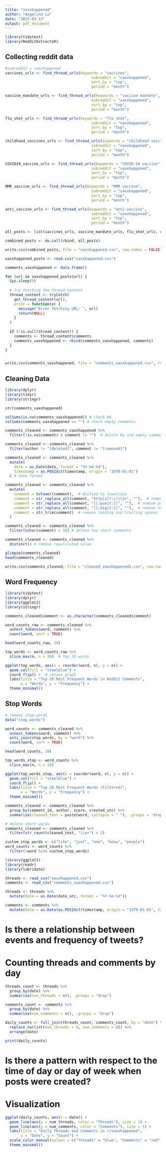 ```yaml
---
title: "vaxxhappened"
author: "Angelina Lu"
date: "2025-03-13"
output: pdf_document
---
```


```r
library(tidytext)
library(RedditExtractoR)
```

## Collecting reddit data
```r
#subreddit = vaxxhappened
vaccines_urls <- find_thread_urls(keywords = "vaccines",
                                       subreddit = "vaxxhappened",
                                       sort_by = "top",
                                       period = "month")

vaccine_mandate_urls <- find_thread_urls(keywords = "vaccine mandate",
                                       subreddit = "vaxxhappened",
                                       sort_by = "top",
                                       period = "month")

flu_shot_urls <- find_thread_urls(keywords = "flu shot",
                                       subreddit = "vaxxhappened",
                                       sort_by = "top",
                                       period = "month")

childhood_vaccines_urls <- find_thread_urls(keywords = "childhood vaccines",
                                       subreddit = "vaxxhappened",
                                       sort_by = "top",
                                       period = "month")

COVID19_vaccine_urls <- find_thread_urls(keywords = "COVID-19 vaccine",
                                       subreddit = "vaxxhappened",
                                       sort_by = "top",
                                       period = "month")

MMR_vaccine_urls <- find_thread_urls(keywords = "MMR vaccine",
                                       subreddit = "vaxxhappened",
                                       sort_by = "top",
                                       period = "month")

anti_vaccine_urls <- find_thread_urls(keywords = "anti-vaccine",
                                       subreddit = "vaxxhappened",
                                       sort_by = "top",
                                       period = "month")
```

```r
all_posts <- list(vaccines_urls, vaccine_mandate_urls, flu_shot_urls, childhood_vaccines_urls, COVID19_vaccine_urls, MMR_vaccine_urls, anti_vaccine_urls)

combined_posts <- do.call(rbind, all_posts)

write.csv(combined_posts, file = "vaxxhappened.csv", row.names = FALSE)
```


```r
vaxxhappened_posts <- read.csv("vaxxhappened.csv")
```

```r
comments_vaxxhappened <- data.frame()

for (url in vaxxhappened_posts$url) {
  Sys.sleep(5)  
  
  # try fetching the thread content
  thread_content <- tryCatch(
    get_thread_content(url),
    error = function(e) {
      message("Error fetching URL: ", url)
      return(NULL)
    }
  )
  
  if (!is.null(thread_content)) {
    comments <- thread_content$comments
    comments_vaxxhappened <- rbind(comments_vaxxhappened, comments)
  }
}


write.csv(comments_vaxxhappened, file = "comments_vaxxhappened.csv", row.names = FALSE)
```

## Cleaning Data
```r
library(dplyr)
library(tidyr)
library(stringr)
```


```r
str(comments_vaxxhappened)

colSums(is.na(comments_vaxxhappened)) # check NA
colSums(comments_vaxxhappened == "") # check empty comments

comments_cleaned <- comments_vaxxhappened %>%
  filter(!is.na(comment) & comment != "")  # delete Na and empty comments

comments_cleaned <- comments_cleaned %>%
  filter(author != "[deleted]", comment != "[removed]")

comments_cleaned <- comments_cleaned %>%
  mutate(
    date = as.Date(date, format = "%Y-%m-%d"), 
    timestamp = as.POSIXct(timestamp, origin = "1970-01-01") 
  ) # date format

comments_cleaned <- comments_cleaned %>%
  mutate(
    comment = tolower(comment),  # Unified to lowercase
    comment = str_replace_all(comment, "http[s]?://\\S+", ""),  # remove URL
    comment = str_replace_all(comment, "[[:punct:]]", ""),  # remove punctuation
    comment = str_replace_all(comment, "[[:digit:]]", ""),  # remove numbers
    comment = str_trim(comment)  # remove leading and trailing spaces
  ) 

comments_cleaned <- comments_cleaned %>%
  filter(nchar(comment) > 10) # delete too short comments

comments_cleaned <- comments_cleaned %>%
  distinct() # remove repulicated value

glimpse(comments_cleaned)
head(comments_cleaned)

write.csv(comments_cleaned, file = "cleaned_vaxxhappened1.csv", row.names = FALSE)
```

## Word Frequency
```r
library(tidytext)
library(dplyr)
library(ggplot2)
library(stringr)
```

```r
comments_cleaned$comment <- as.character(comments_cleaned$comment)

word_counts_raw <- comments_cleaned %>% 
  unnest_tokens(word, comment) %>%
  count(word, sort = TRUE)

head(word_counts_raw, 20)

top_words <- word_counts_raw %>%
  slice_max(n, n = 20)  # top 20 words

ggplot(top_words, aes(x = reorder(word, n), y = n)) +
  geom_col(fill = "steelblue") +
  coord_flip() +  # rotate graph
  labs(title = "Top 20 Most Frequent Words in Reddit Comments",
       x = "Words", y = "Frequency") +
  theme_minimal()

```



## Stop Words
```r
# remove stop words
data("stop_words")

word_counts <- comments_cleaned %>%
  unnest_tokens(word, comment) %>%
  anti_join(stop_words, by = "word") %>% 
  count(word, sort = TRUE)

head(word_counts, 20)

top_words_stop <- word_counts %>%
  slice_max(n, n = 20)

ggplot(top_words_stop, aes(x = reorder(word, n), y = n)) +
  geom_col(fill = "steelblue") +
  coord_flip() +
  labs(title = "Top 20 Most Frequent Words (Filtered)",
       x = "Words", y = "Frequency") +
  theme_minimal()

```


```r
comments_cleaned <- comments_cleaned %>%
  group_by(comment_id, author, score, created_utc) %>%
  summarize(cleaned_text = paste(word, collapse = " "), .groups = "drop")

# delete short words
comments_cleaned <- comments_cleaned %>%
  filter(str_count(cleaned_text, "\\w+") > 2)  

custom_stop_words <- c("like", "just", "one", "know", "people")
word_counts <- word_counts %>%
  filter(!word %in% custom_stop_words)

```


```r
library(ggplot2)
library(readr)
library(lubridate)
```

```r
threads <- read_csv("vaxxhappened.csv")
comments <- read_csv("comments_vaxxhappened.csv")
```

```r
threads <- threads %>%
  mutate(date = as.Date(date_utc, format = "%Y-%m-%d"))

comments <- comments %>%
  mutate(date = as.Date(as.POSIXct(timestamp, origin = "1970-01-01", tz = "UTC")))

```

# Is there a relationship between events and frequency of tweets?
# Counting threads and comments by day 
```r
threads_count <- threads %>%
  group_by(date) %>%
  summarise(num_threads = n(), .groups = "drop")

comments_count <- comments %>%
  group_by(date) %>%
  summarise(num_comments = n(), .groups = "drop")

daily_counts <- full_join(threads_count, comments_count, by = "date") %>%
  replace_na(list(num_threads = 0, num_comments = 0)) %>%
  arrange(date)

print(daily_counts)
```

# Is there a pattern with respect to the time of day or day of week when posts were created?
# Visualization
```r
ggplot(daily_counts, aes(x = date)) +
  geom_line(aes(y = num_threads, color = "Threads"), size = 1) +
  geom_line(aes(y = num_comments, color = "Comments"), size = 1) +
  labs(title = "Daily Threads and Comments in r/vaxxhappened",
       x = "Date", y = "Count") +
  scale_color_manual(values = c("Threads" = "blue", "Comments" = "red")) +
  theme_minimal()
```